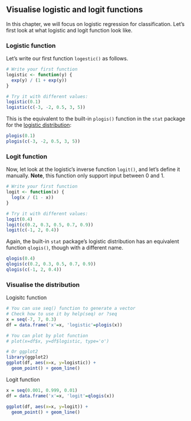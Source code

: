 

## Visualise logistic and logit functions

In this chapter, we will focus on logistic regression for classification. 
Let's first look at what logistic and logit function look like.

### Logistic function

Let's write our first function `logestic()` as follows.
```r
# Write your first function
logistic <- function(y) {
  exp(y) / (1 + exp(y))
}

# Try it with different values:
logistic(0.1)
logistic(c(-3, -2, 0.5, 3, 5))
```

This is the equivalent to the built-in `plogis()` function in the `stat` 
package for the 
[logistic distribution](https://www.rdocumentation.org/packages/stats/versions/3.6.2/topics/Logistic):

```r
plogis(0.1)
plogis(c(-3, -2, 0.5, 3, 5))
```


### Logit function
Now, let look at the logistic's inverse function `logit()`, and let's define it
manually. **Note**, this function only support input between 0 and 1.
```r
# Write your first function
logit <- function(x) {
  log(x / (1 - x))
}

# Try it with different values:
logit(0.4)
logit(c(0.2, 0.3, 0.5, 0.7, 0.9))
logit(c(-1, 2, 0.4))
```

Again, the built-in `stat` package's logistic distribution has an equivalent 
function `qlogis()`, though with a different name.

```r
qlogis(0.4)
qlogis(c(0.2, 0.3, 0.5, 0.7, 0.9))
qlogis(c(-1, 2, 0.4))
```

### Visualise the distribution
Logisitc function
```r
# You can use seq() function to generate a vector
# Check how to use it by help(seq) or ?seq
x = seq(-7, 7, 0.3)
df = data.frame('x'=x, 'logistic'=plogis(x))

# You can plot by plot function
# plot(x=df$x, y=df$logistic, type='o')

# Or ggplot2
library(ggplot2)
ggplot(df, aes(x=x, y=logistic)) +
  geom_point() + geom_line()
```


Logit function
```r
x = seq(0.001, 0.999, 0.01)
df = data.frame('x'=x, 'logit'=qlogis(x))

ggplot(df, aes(x=x, y=logit)) +
  geom_point() + geom_line()
```

